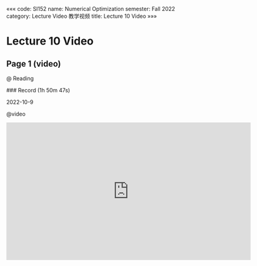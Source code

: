 «««
code: SI152
name: Numerical Optimization
semester: Fall 2022
category: Lecture Video 教学视频
title: Lecture 10 Video
»»»

# Lecture 10 Video

## Page 1 (video)

@ Reading

<div class="markdown-body">
### Record (1h 50m 47s)

2022-10-9
</div>

@video

<iframe src="https://sbbrisk.com/e/dfh0q8tbpobs.html" frameborder=0 marginwidth=0 marginheight=0 scrolling=no width=640 height=360 allowfullscreen></iframe>
